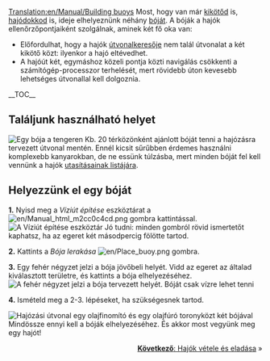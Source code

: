 [[Translation:en/Manual/Building buoys]]
{{hu/Oktatás}}
Most, hogy van már [[hu/Manual/Kikötő építése|kikötőd]] is, [[hu/Manual/Hajódokk építése|hajódokkod]] is, ideje elhelyeznünk néhány [[hu/Kikötők|bóját]]. A bóják a hajók ellenőrzőpontjaiként szolgálnak, aminek két fő oka van:
*Előfordulhat, hogy a hajók [[hu/Útvonalkeresők|útvonalkeresője]] nem talál útvonalat a két kikötő közt: ilyenkor a hajó eltévedhet.
*A hajóút két, egymáshoz közeli pontja közti navigálás csökkenti a számítógép-processzor terhelését, mert rövidebb úton kevesebb lehetséges útvonallal kell dolgoznia.


__TOC__

==Találjunk használható helyet==
[[File:en/Buoy.png|left|frame|Egy bója a tengeren]]
Kb. 20 térközönként ajánlott bóját tenni a hajózásra tervezett útvonal mentén. Ennél kicsit sűrűbben érdemes használni komplexebb kanyarokban, de ne essünk túlzásba, mert minden bóját fel kell vennünk a hajók [[hu/Manual/Utasítások|utasításainak listájára]].

<div style="clear:left"></div>

==Helyezzünk el egy bóját==

'''1.''' Nyisd meg a ''Víziút építése'' eszköztárat a [[File:en/Manual html m2cc0c4cd.png]] gombra kattintással.
[[File:hu/Dock toolbar.png|frame|none|A ''Víziút építése'' eszköztár]]
Jó tudni: minden gombról rövid ismertetőt kaphatsz, ha az egeret két másodpercig fölötte tartod.

'''2.''' Kattints a ''Bója lerakása'' [[File:en/Place buoy.png]] gombra. 


'''3.''' Egy fehér négyzet jelzi a bója jövőbeli helyét. Vidd az egeret az általad kiválasztott területre, és kattints a bója elhelyezéséhez.
[[File:en/Placing-buoy-1.png|frame|none|A fehér négyzet jelzi a bója tervezett helyét. Bóját csak vízre lehet tenni]]

'''4.''' Ismételd meg a 2-3. lépéseket, ha szükségesnek tartod.


[[File:en/Placing-buoy-2.png|frame|left|Hajózási útvonal egy [[hu/Manual/Base Set/Industries/Olajfinomító|olajfinomító]] és egy [[hu/Manual/Base Set/Industries/Olajfúró torony|olajfúró torony]]közt két bójával]]
{{en/-}}
Mindössze ennyi kell a bóják elhelyezéséhez. És akkor most vegyünk meg egy hajót!


<span style="float: right">[[hu/Manual/Hajók vétele és eladása|'''Következő''': Hajók vétele és eladása]] &raquo;</span>